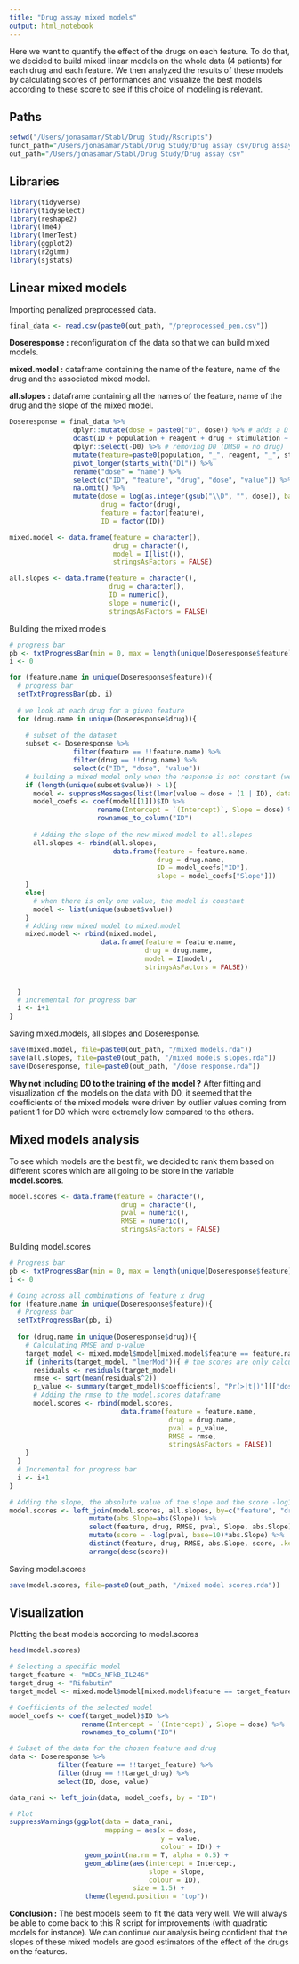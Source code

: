 ```yaml
---
title: "Drug assay mixed models"
output: html_notebook
---
```


Here we want to quantify the effect of the drugs on each feature. To do that, we decided to build mixed linear models on the whole data (4 patients) for each drug and each feature. We then analyzed the results of these models by calculating scores of performances and visualize the best models according to these score to see if this choice of modeling is relevant. 

## Paths

```r
setwd("/Users/jonasamar/Stabl/Drug Study/Rscripts")
funct_path="/Users/jonasamar/Stabl/Drug Study/Drug assay csv/Drug assay ID1-4re-normalized&barcorded - Statistics - ID2P3 removed.csv"
out_path="/Users/jonasamar/Stabl/Drug Study/Drug assay csv"
```

## Libraries

```r
library(tidyverse)
library(tidyselect)
library(reshape2)
library(lme4)
library(lmerTest)
library(ggplot2)
library(r2glmm)
library(sjstats)
```

## Linear mixed models

Importing penalized preprocessed data.

```r
final_data <- read.csv(paste0(out_path, "/preprocessed_pen.csv"))
```


**Doseresponse :** reconfiguration of the data so that we can build mixed models.

**mixed.model :** dataframe containing the name of the feature, name of the drug and the associated mixed model.

**all.slopes :** dataframe containing all the names of the feature, name of the drug and the slope of the mixed model.

```r
Doseresponse = final_data %>%
                dplyr::mutate(dose = paste0("D", dose)) %>% # adds a D in front of the dose value
                dcast(ID + population + reagent + drug + stimulation ~ dose, value.var = "feature") %>% 
                dplyr::select(-D0) %>% # removing D0 (DMSO = no drug)
                mutate(feature=paste0(population, "_", reagent, "_", stimulation)) %>% # feature = population_reagent_stimulation
                pivot_longer(starts_with("D1")) %>%
                rename("dose" = "name") %>%
                select(c("ID", "feature", "drug", "dose", "value")) %>%
                na.omit() %>%
                mutate(dose = log(as.integer(gsub("\\D", "", dose)), base=10), # log transform of the scale
                       drug = factor(drug),
                       feature = factor(feature),
                       ID = factor(ID))

mixed.model <- data.frame(feature = character(),
                          drug = character(),
                          model = I(list()), 
                          stringsAsFactors = FALSE)

all.slopes <- data.frame(feature = character(),
                         drug = character(),
                         ID = numeric(),
                         slope = numeric(),
                         stringsAsFactors = FALSE)
```

Building the mixed models

```r
# progress bar
pb <- txtProgressBar(min = 0, max = length(unique(Doseresponse$feature)), style = 3)
i <- 0

for (feature.name in unique(Doseresponse$feature)){
  # progress bar
  setTxtProgressBar(pb, i)
  
  # we look at each drug for a given feature
  for (drug.name in unique(Doseresponse$drug)){
    
    # subset of the dataset 
    subset <- Doseresponse %>% 
                filter(feature == !!feature.name) %>%
                filter(drug == !!drug.name) %>%
                select(c("ID", "dose", "value"))
    # building a mixed model only when the response is not constant (we get an error message otherwise...)
    if (length(unique(subset$value)) > 1){
      model <- suppressMessages(list(lmer(value ~ dose + (1 | ID), data = subset)))
      model_coefs <- coef(model[[1]])$ID %>% 
                      rename(Intercept = `(Intercept)`, Slope = dose) %>% 
                      rownames_to_column("ID")
      
      # Adding the slope of the new mixed model to all.slopes
      all.slopes <- rbind(all.slopes, 
                          data.frame(feature = feature.name, 
                                     drug = drug.name, 
                                     ID = model_coefs["ID"], 
                                     slope = model_coefs["Slope"]))
    }
    else{
      # when there is only one value, the model is constant
      model <- list(unique(subset$value))
    }
    # Adding new mixed model to mixed.model
    mixed.model <- rbind(mixed.model, 
                       data.frame(feature = feature.name,
                                  drug = drug.name,
                                  model = I(model), 
                                  stringsAsFactors = FALSE))

    
  }
  # incremental for progress bar
  i <- i+1
}
```

Saving mixed.models, all.slopes and Doseresponse.

```r
save(mixed.model, file=paste0(out_path, "/mixed models.rda"))
save(all.slopes, file=paste0(out_path, "/mixed models slopes.rda"))
save(Doseresponse, file=paste0(out_path, "/dose response.rda"))
```

**Why not including D0 to the training of the model ?** After fitting and visualization of the models on the data with D0, it seemed that the coefficients of the mixed models were driven by outlier values coming from patient 1 for D0 which were extremely low compared to the others.

## Mixed models analysis

To see which models are the best fit, we decided to rank them based on different scores which are all going to be store in the variable **model.scores**.

```r
model.scores <- data.frame(feature = character(),
                            drug = character(),
                            pval = numeric(),
                            RMSE = numeric(),
                            stringsAsFactors = FALSE)
```

Building model.scores

```r
# Progress bar
pb <- txtProgressBar(min = 0, max = length(unique(Doseresponse$feature)), style = 3)
i <- 0

# Going across all combinations of feature x drug
for (feature.name in unique(Doseresponse$feature)){
  # Progress bar
  setTxtProgressBar(pb, i)
  
  for (drug.name in unique(Doseresponse$drug)){
    # Calculating RMSE and p-value
    target_model <- mixed.model$model[mixed.model$feature == feature.name & mixed.model$drug == drug.name][[1]]
    if (inherits(target_model, "lmerMod")){ # the scores are only calculated when the models were built (removing constant models)
      residuals <- residuals(target_model)
      rmse <- sqrt(mean(residuals^2))
      p_value <- summary(target_model)$coefficients[, "Pr(>|t|)"][["dose"]]
      # Adding the rmse to the model.scores dataframe
      model.scores <- rbind(model.scores, 
                            data.frame(feature = feature.name,
                                        drug = drug.name,
                                        pval = p_value,
                                        RMSE = rmse, 
                                        stringsAsFactors = FALSE))
    }
  }
  # Incremental for progress bar
  i <- i+1
}

# Adding the slope, the absolute value of the slope and the score -log10(pval)*|slope|
model.scores <- left_join(model.scores, all.slopes, by=c("feature", "drug")) %>%
                    mutate(abs.Slope=abs(Slope)) %>%
                    select(feature, drug, RMSE, pval, Slope, abs.Slope) %>%
                    mutate(score = -log(pval, base=10)*abs.Slope) %>%
                    distinct(feature, drug, RMSE, abs.Slope, score, .keep_all = TRUE) %>%
                    arrange(desc(score))
```

Saving model.scores

```r
save(model.scores, file=paste0(out_path, "/mixed model scores.rda"))
```

## Visualization

Plotting the best models according to model.scores

```r
head(model.scores)
```

```r
# Selecting a specific model
target_feature <- "mDCs_NFkB_IL246"
target_drug <- "Rifabutin"
target_model <- mixed.model$model[mixed.model$feature == target_feature & mixed.model$drug == target_drug][[1]]

# Coefficients of the selected model
model_coefs <- coef(target_model)$ID %>% 
                  rename(Intercept = `(Intercept)`, Slope = dose) %>% 
                  rownames_to_column("ID")

# Subset of the data for the chosen feature and drug
data <- Doseresponse %>% 
            filter(feature == !!target_feature) %>%
            filter(drug == !!target_drug) %>%
            select(ID, dose, value)

data_rani <- left_join(data, model_coefs, by = "ID")

# Plot
suppressWarnings(ggplot(data = data_rani, 
                        mapping = aes(x = dose, 
                                      y = value, 
                                      colour = ID)) +
                   geom_point(na.rm = T, alpha = 0.5) +
                   geom_abline(aes(intercept = Intercept, 
                                   slope = Slope,
                                   colour = ID),
                               size = 1.5) +
                   theme(legend.position = "top"))
```

**Conclusion :** The best models seem to fit the data very well. We will always be able to come back to this R script for improvements (with quadratic models for instance). We can continue our analysis being confident that the slopes of these mixed models are good estimators of the effect of the drugs on the features.
